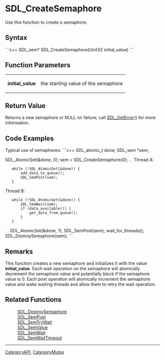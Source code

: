 <!-- pragma section-numbers off -->
<!-- pragma camelcase off -->

= SDL_CreateSemaphore =
Use this function to create a semaphore.


== Syntax ==
```c++
SDL_sem* SDL_CreateSemaphore(Uint32 initial_value)
```

== Function Parameters ==
{|
|'''initial_value'''
|the starting value of the semaphore
|}

== Return Value ==
Returns a new semaphore or NULL on failure; call [[SDL_GetError]]() for more information.

== Code Examples ==
<!-- # Begin Semaphore Example -->
Typical use of semaphores:
```c++
SDL_atomic_t done;
SDL_sem *sem;

SDL_AtomicSet(&done, 0);
sem = SDL_CreateSemaphore(0);
.
.
Thread A:
    while (!SDL_AtomicGet(&done)) {
        add_data_to_queue();
        SDL_SemPost(sem);
    }

Thread B:
    while (!SDL_AtomicGet(&done)) {
        SDL_SemWait(sem);
        if (data_available()) {
            get_data_from_queue();
        }
    }
.
.
SDL_AtomicSet(&done, 1);
SDL_SemPost(sem);
wait_for_threads();
SDL_DestroySemaphore(sem);
```
<!-- # End Semaphore Example -->

== Remarks ==
This function creates a new semaphore and initializes it with the value '''initial_value'''. Each wait operation on the semaphore will atomically decrement the semaphore value and potentially block if the semaphore value is 0. Each post operation will atomically increment the semaphore value and wake waiting threads and allow them to retry the wait operation.

== Related Functions ==
:[[SDL_DestroySemaphore]]
:[[SDL_SemPost]]
:[[SDL_SemTryWait]]
:[[SDL_SemValue]]
:[[SDL_SemWait]]
:[[SDL_SemWaitTimeout]]

----
[[CategoryAPI]], [[CategoryMutex]]
